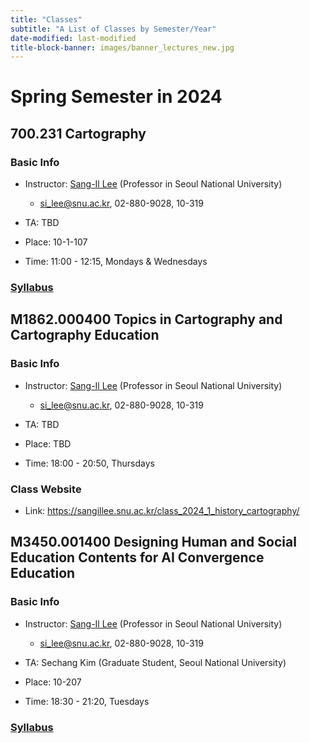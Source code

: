 ```yaml
---
title: "Classes"
subtitle: "A List of Classes by Semester/Year"
date-modified: last-modified
title-block-banner: images/banner_lectures_new.jpg
---
```


# Spring Semester in 2024

## 700.231 Cartography

### Basic Info

-   Instructor: [Sang-Il Lee](https://sangillee66.github.io/) (Professor in Seoul National University)

    -   [si_lee\@snu.ac.kr](mailto:%20si_lee@snu.ac.kr), 02-880-9028, 10-319

-   TA: TBD

-   Place: 10-1-107

-   Time: 11:00 - 12:15, Mondays & Wednesdays

### [Syllabus](classes/2024_1_Cartography.qmd)

## M1862.000400 Topics in Cartography and Cartography Education

### Basic Info

-   Instructor: [Sang-Il Lee](https://sangillee66.github.io/) (Professor in Seoul National University)

    -   [si_lee\@snu.ac.kr](mailto:%20si_lee@snu.ac.kr), 02-880-9028, 10-319

-   TA: TBD

-   Place: TBD

-   Time: 18:00 - 20:50, Thursdays

### Class Website

-   Link: <https://sangillee.snu.ac.kr/class_2024_1_history_cartography/>

## M3450.001400 Designing Human and Social Education Contents for AI Convergence Education

### Basic Info

-   Instructor: [Sang-Il Lee](https://sangillee66.github.io/) (Professor in Seoul National University)

    -   [si_lee\@snu.ac.kr](mailto:%20si_lee@snu.ac.kr), 02-880-9028, 10-319

-   TA: Sechang Kim (Graduate Student, Seoul National University)

-   Place: 10-207

-   Time: 18:30 - 21:20, Tuesdays

### [Syllabus](classes/2024_1_AI_Edu.qmd)

